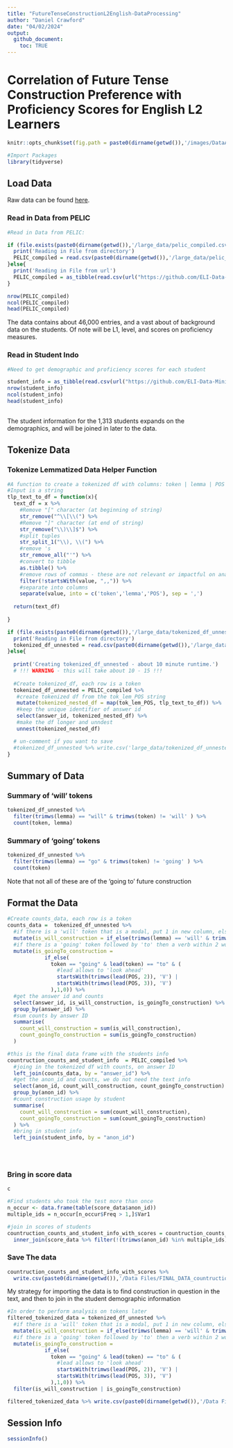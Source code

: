 ```yaml
---
title: "FutureTenseConstructionL2English-DataProcessing"
author: "Daniel Crawford"
date: "04/02/2024"
output: 
  github_document: 
    toc: TRUE
---
```



# Correlation of Future Tense Construction Preference with Proficiency Scores for English L2 Learners
```r
knitr::opts_chunk$set(fig.path = paste0(dirname(getwd()),'/images/DataAnalysis-'))
```

```r
#Import Packages
library(tidyverse)
```

## Load Data
Raw data can be found [here](https://github.com/ELI-Data-Mining-Group/PELIC-dataset/raw/master/PELIC_compiled.csv).

### Read in Data from PELIC
```r
#Read in Data from PELIC: 

if (file.exists(paste0(dirname(getwd()),'/large_data/pelic_compiled.csv'))){
  print('Reading in File from directory')
  PELIC_compiled = read.csv(paste0(dirname(getwd()),'/large_data/pelic_compiled.csv'))
}else{
  print('Reading in File from url')
  PELIC_compiled = as_tibble(read.csv(url("https://github.com/ELI-Data-Mining-Group/PELIC-dataset/raw/master/PELIC_compiled.csv"), fileEncoding = "ISO-8859-1"))
}

nrow(PELIC_compiled)
ncol(PELIC_compiled)
head(PELIC_compiled)
```

The data contains about 46,000 entries, and a vast about of background data on the students. Of note will be L1, level, and scores on proficiency measures. 


### Read in Student Indo
```r
#Need to get demographic and proficiency scores for each student

student_info = as_tibble(read.csv(url("https://github.com/ELI-Data-Mining-Group/PELIC-dataset/raw/master/corpus_files/student_information.csv")))
nrow(student_info)
ncol(student_info)
head(student_info)
  
```

The student information for the 1,313 students expands on the demographics, and will be joined in later to the data. 


## Tokenize Data

### Tokenize Lemmatized Data Helper Function
```r
#A function to create a tokenized df with columns: token | lemma | POS
#Input is a string
tlp_text_to_df = function(x){
  text_df = x %>% 
    #Remove "[" character (at beginning of string)
    str_remove("^\\[\\(") %>% 
    #Remove "]" character (at end of string)
    str_remove("\\)\\]$") %>% 
    #split tuples
    str_split_1("\\), \\(") %>% 
    #remove 's
    str_remove_all("'") %>% 
    #convert to tibble
    as.tibble() %>% 
    #remove rows of commas - these are not relevant or impactful on analysis
    filter(!startsWith(value, ",,")) %>% 
    #separate into columns
    separate(value, into = c('token','lemma','POS'), sep = ',')
  
  return(text_df)
  
}
```


```r
if (file.exists(paste0(dirname(getwd()),'/large_data/tokenized_df_unnested.csv'))){
  print('Reading in File from directory')
  tokenized_df_unnested = read.csv(paste0(dirname(getwd()),'/large_data/tokenized_df_unnested.csv'))
}else{
  
  print('Creating tokenized_df_unnested - about 10 minute runtime.')
  # !!! WARNING - this will take about 10 - 15 !!!
  
  #Create tokenized_df, each row is a token
  tokenized_df_unnested = PELIC_compiled %>%
   #create tokenized df from the tok_lem_POS string
   mutate(tokenized_nested_df = map(tok_lem_POS, tlp_text_to_df)) %>%
   #keep the unique identifier of answer id
   select(answer_id, tokenized_nested_df) %>%
   #make the df longer and unndest
   unnest(tokenized_nested_df)

  # un-comment if you want to save
  #tokenized_df_unnested %>% write.csv('large_data/tokenized_df_unnested.csv')
}
```

## Summary of Data 

### Summary of 'will' tokens
```r
tokenized_df_unnested %>% 
  filter(trimws(lemma) == "will" & trimws(token) != 'will' ) %>% 
  count(token, lemma)
```

### Summary of 'going' tokens
```r
tokenized_df_unnested %>% 
  filter(trimws(lemma) == "go" & trimws(token) != 'going' ) %>% 
  count(token)
```
Note that not all of these are of the 'going to' future construction

## Format the Data 
```r

#Create counts_data, each row is a token
counts_data =  tokenized_df_unnested %>% 
  #if there is a 'will' token that is a modal, put 1 in new column, else 0
  mutate(is_will_construction = if_else(trimws(lemma) == 'will' & trimws(POS) == 'MD', 1,0)) %>% 
  #if there is a 'going' token followed by 'to' then a verb within 2 words, put 1 in new column
  mutate(is_goingTo_construction = 
            if_else(
              token == "going" & lead(token) == "to" & (
                #lead allows to 'look ahead'
                startsWith(trimws(lead(POS, 2)), 'V') | 
                startsWith(trimws(lead(POS, 3)), 'V')
              ),1,0)) %>% 
  #get the answer id and counts
  select(answer_id, is_will_construction, is_goingTo_construction) %>%
  group_by(answer_id) %>% 
  #sum counts by answer ID
  summarise(
    count_will_construction = sum(is_will_construction), 
    count_goingTo_construction = sum(is_goingTo_construction)
  )

#this is the final data frame with the students info
countruction_counts_and_student_info  = PELIC_compiled %>% 
  #joing in the tokenized df with counts, on answer ID
  left_join(counts_data, by = "answer_id") %>% 
  #get the anon_id and counts, we do not need the text info
  select(anon_id, count_will_construction, count_goingTo_construction) %>% 
  group_by(anon_id) %>% 
  #count construction usage by student
  summarise(
    count_will_construction = sum(count_will_construction), 
    count_goingTo_construction = sum(count_goingTo_construction)
  ) %>% 
  #bring in student info
  left_join(student_info, by = "anon_id")
  

        
```

### Bring in score data

```r
c

#Find students who took the test more than once
n_occur <- data.frame(table(score_data$anon_id))
multiple_ids = n_occur[n_occur$Freq > 1,]$Var1

#join in scores of students
countruction_counts_and_student_info_with_scores = countruction_counts_and_student_info %>% 
  inner_join(score_data %>% filter(!(trimws(anon_id) %in% multiple_ids)), by = 'anon_id')


```




### Save The data

```r
countruction_counts_and_student_info_with_scores %>% 
  write.csv(paste0(dirname(getwd()),'/Data Files/FINAL_DATA_countruction_counts_and_student_info_with_scores.csv'))
```


My strategy for importing the data is to find construction in question in the text, and then to join in the student demographic information


```r
#In order to perform analysis on tokens later
filtered_tokenized_data = tokenized_df_unnested %>% 
  #if there is a 'will' token that is a modal, put 1 in new column, else 0
  mutate(is_will_construction = if_else(trimws(lemma) == 'will' & trimws(POS) == 'MD', 1,0)) %>% 
  #if there is a 'going' token followed by 'to' then a verb within 2 words, put 1 in new column
  mutate(is_goingTo_construction = 
            if_else(
              token == "going" & lead(token) == "to" & (
                #lead allows to 'look ahead'
                startsWith(trimws(lead(POS, 2)), 'V') | 
                startsWith(trimws(lead(POS, 3)), 'V')
              ),1,0)) %>% 
  filter(is_will_construction | is_goingTo_construction)

filtered_tokenized_data %>% write.csv(paste0(dirname(getwd()),'/Data Files/filtered_tokenized_data.csv'))
```






## Session Info
```r
sessionInfo()
```

